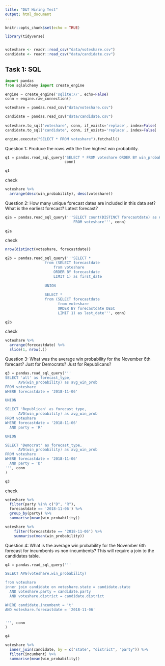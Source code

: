 ---
title: "D&T Hiring Test"
output: html_document
---

```{r setup}

knitr::opts_chunk$set(echo = TRUE)

library(tidyverse)


voteshare <- readr::read_csv("data/voteshare.csv")
candidate <- readr::read_csv("data/candidate.csv")

```

## Task 1: SQL

```{python}

import pandas
from sqlalchemy import create_engine

engine = create_engine('sqlite://', echo=False)
conn = engine.raw_connection()

voteshare = pandas.read_csv("data/voteshare.csv")

candidate = pandas.read_csv("data/candidate.csv")
                
voteshare.to_sql('voteshare', conn, if_exists='replace', index=False)
candidate.to_sql("candidate", conn, if_exists='replace', index=False)

engine.execute("SELECT * FROM voteshare").fetchall()


```

Question 1: Produce the rows with the five highest win probability. 

```{python}

q1 = pandas.read_sql_query("SELECT * FROM voteshare ORDER BY win_probability DESC, voteshare DESC LIMIT 5", 
                           conn)

q1

```

check

```{r}

voteshare %>% 
  arrange(desc(win_probability), desc(voteshare))

```

Question 2: How many unique forecast dates are included in this data set? What is the earliest forecast? Latest forecast?

```{python}

q2a = pandas.read_sql_query('''SELECT count(DISTINCT forecastdate) as unique_dates
                               FROM voteshare''', conn)
                  
q2a

```

check

```{r}

nrow(distinct(voteshare, forecastdate))

```

```{python}

q2b = pandas.read_sql_query('''SELECT *
                  from (SELECT forecastdate 
                      from voteshare 
                      ORDER BY forecastdate
                      LIMIT 1) as first_date
                  
                  UNION 
                  
                  SELECT *
                  from (SELECT forecastdate 
                        from voteshare 
                        ORDER BY forecastdate DESC
                        LIMIT 1) as last_date''', conn)
                  
q2b

```

check

```{r}

voteshare %>% 
  arrange(forecastdate) %>% 
  slice(1, nrow(.))

```

Question 3: What was the average win probability for the November 6th forecast? Just for Democrats? Just for Republicans?


```{python}


q3 = pandas.read_sql_query('''
SELECT 'all' as forecast_type,
      AVG(win_probability) as avg_win_prob
FROM voteshare
WHERE forecastdate = '2018-11-06'

UNION 

SELECT 'Republican' as forecast_type,
      AVG(win_probability) as avg_win_prob
FROM voteshare
WHERE forecastdate = '2018-11-06'
  AND party = 'R'

UNION 

SELECT 'Democrat' as forecast_type,
      AVG(win_probability) as avg_win_prob
FROM voteshare
WHERE forecastdate = '2018-11-06'
  AND party = 'D'
''', conn
)

q3

```

check

```{r}

voteshare %>% 
  filter(party %in% c("D", "R"),
  forecastdate == '2018-11-06') %>% 
  group_by(party) %>% 
  summarise(mean(win_probability)) 

voteshare %>% 
    filter(forecastdate == '2018-11-06') %>% 
    summarise(mean(win_probability)) 


```

Question 4: What is the average win probability for the November 6th forecast for incumbents vs non-incumbents? This will require a join to the candidates table.

```{python}


q4 = pandas.read_sql_query('''

SELECT AVG(voteshare.win_probability)

from voteshare
inner join candidate on voteshare.state = candidate.state 
  AND voteshare.party = candidate.party
  AND voteshare.district = candidate.district

WHERE candidate.incumbent = 't'
AND voteshare.forecastdate = '2018-11-06'


''', conn
)

q4

```

```{r}

voteshare %>% 
  inner_join(candidate, by = c('state', "district", "party")) %>% 
  filter(incumbent) %>% 
  summarise(mean(win_probability))

```

